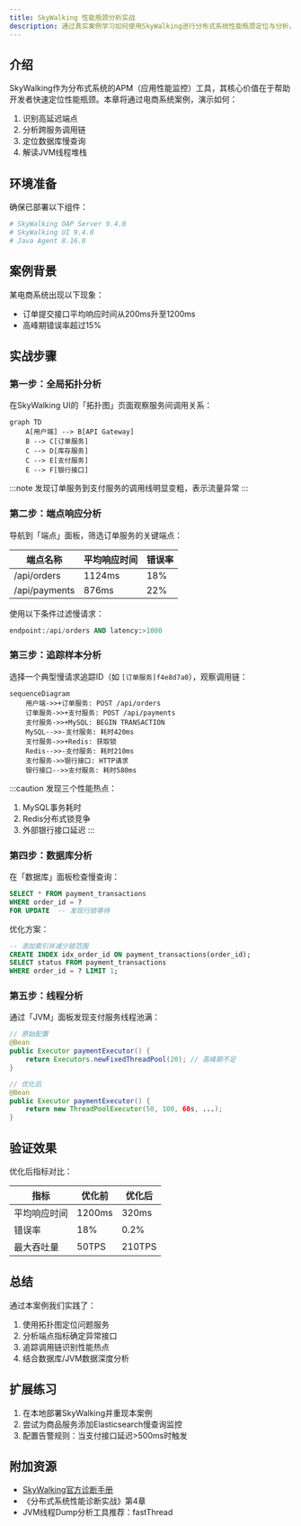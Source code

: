 ```yaml
---
title: SkyWalking 性能瓶颈分析实战
description: 通过真实案例学习如何使用SkyWalking进行分布式系统性能瓶颈定位与分析，包含完整操作步骤和可视化解读。
---
```


## 介绍

SkyWalking作为分布式系统的APM（应用性能监控）工具，其核心价值在于帮助开发者快速定位性能瓶颈。本章将通过电商系统案例，演示如何：

1. 识别高延迟端点
2. 分析跨服务调用链
3. 定位数据库慢查询
4. 解读JVM线程堆栈

## 环境准备

确保已部署以下组件：
```bash
# SkyWalking OAP Server 9.4.0
# SkyWalking UI 9.4.0
# Java Agent 8.16.0
```

## 案例背景

某电商系统出现以下现象：
- 订单提交接口平均响应时间从200ms升至1200ms
- 高峰期错误率超过15%

## 实战步骤

### 第一步：全局拓扑分析

在SkyWalking UI的「拓扑图」页面观察服务间调用关系：

```mermaid
graph TD
    A[用户端] --> B[API Gateway]
    B --> C[订单服务]
    C --> D[库存服务]
    C --> E[支付服务]
    E --> F[银行接口]
```

:::note
发现订单服务到支付服务的调用线明显变粗，表示流量异常
:::

### 第二步：端点响应分析

导航到「端点」面板，筛选订单服务的关键端点：

| 端点名称       | 平均响应时间 | 错误率 |
|----------------|--------------|--------|
| /api/orders    | 1124ms       | 18%    |
| /api/payments  | 876ms        | 22%    |

使用以下条件过滤慢请求：
```sql
endpoint:/api/orders AND latency:>1000
```

### 第三步：追踪样本分析

选择一个典型慢请求追踪ID（如 `[订单服务]f4e8d7a0`），观察调用链：

```mermaid
sequenceDiagram
    用户端->>+订单服务: POST /api/orders
    订单服务->>+支付服务: POST /api/payments
    支付服务->>+MySQL: BEGIN TRANSACTION
    MySQL-->>-支付服务: 耗时420ms
    支付服务->>+Redis: 获取锁
    Redis-->>-支付服务: 耗时210ms
    支付服务->>银行接口: HTTP请求
    银行接口-->>支付服务: 耗时580ms
```

:::caution
发现三个性能热点：
1. MySQL事务耗时
2. Redis分布式锁竞争
3. 外部银行接口延迟
:::

### 第四步：数据库分析

在「数据库」面板检查慢查询：

```sql
SELECT * FROM payment_transactions 
WHERE order_id = ? 
FOR UPDATE  -- 发现行锁等待
```

优化方案：
```sql
-- 添加索引并减少锁范围
CREATE INDEX idx_order_id ON payment_transactions(order_id);
SELECT status FROM payment_transactions 
WHERE order_id = ? LIMIT 1;
```

### 第五步：线程分析

通过「JVM」面板发现支付服务线程池满：

```java
// 原始配置
@Bean
public Executor paymentExecutor() {
    return Executors.newFixedThreadPool(20); // 高峰期不足
}

// 优化后
@Bean
public Executor paymentExecutor() {
    return new ThreadPoolExecutor(50, 100, 60s, ...);
}
```

## 验证效果

优化后指标对比：

| 指标           | 优化前 | 优化后 |
|----------------|--------|--------|
| 平均响应时间   | 1200ms | 320ms  |
| 错误率         | 18%    | 0.2%   |
| 最大吞吐量     | 50TPS  | 210TPS |

## 总结

通过本案例我们实践了：
1. 使用拓扑图定位问题服务
2. 分析端点指标确定异常接口
3. 追踪调用链识别性能热点
4. 结合数据库/JVM数据深度分析

## 扩展练习

1. 在本地部署SkyWalking并重现本案例
2. 尝试为商品服务添加Elasticsearch慢查询监控
3. 配置告警规则：当支付接口延迟>500ms时触发

## 附加资源

- [SkyWalking官方诊断手册](https://skywalking.apache.org/docs/)
- 《分布式系统性能诊断实战》第4章
- JVM线程Dump分析工具推荐：fastThread